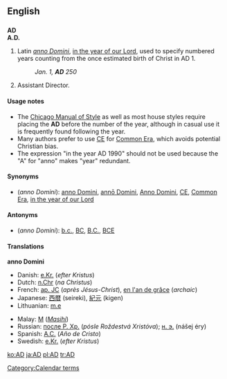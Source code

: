 {{see|ad}}
==English==
==={{initialism}}===
'''AD'''<BR>
'''A.D.'''

# Latin ''[[anno Domini]]'', [[in the year of our Lord]], used to specify numbered years counting from the once estimated birth of Christ in AD 1.
#: ''Jan. 1, '''AD''' 250''
# Assistant Director.

====Usage notes====
* The [[w:Chicago Manual of Style|Chicago Manual of Style]] as well as most house styles require placing the '''AD''' before the number of the year, although in casual use it is frequently found following the year.
*Many authors prefer to use [[CE]] for [[Common Era]], which avoids potential Christian bias.
* The expression "in the year AD 1990" should not be used because the "A" for "anno" makes "year" redundant.

====Synonyms====
* (''anno Domini''): [[anno Domini]], [[annō Domini]], [[Anno Domini]], [[CE]], [[Common Era]], [[in the year of our Lord]]

====Antonyms====
* (''anno Domini''): [[b.c.]], [[BC]], [[B.C.]], [[BCE]]

====Translations====
'''anno Domini'''
{{top}}
*Danish: [[e.Kr.]] (''efter Kristus'')
*Dutch: [[n.Chr]] (''na Christus'')
*French: [[ap. JC]] (''après Jésus-Christ''), [[en l'an de grâce]] (''archaic'')
*Japanese: [[西暦]] (seireki), [[紀元]] (kigen)
*Lithuanian: [[m.e]] {{f}}
{{mid}}
*Malay: [[M]] (''[[Masihi]]'')
*Russian: [[после Р. Хр.]] (''pósle Roždestvá Xristóva''); [[н. э.]] (nášej éry)
*Spanish: [[A.C.]] (''Año de Cristo'')
*Swedish: [[e.Kr.]] (''efter Kristus'')
{{bottom}}

[[Category:Calendar terms]]

[[ko:AD]]
[[ja:AD]]
[[pl:AD]]
[[tr:AD]]